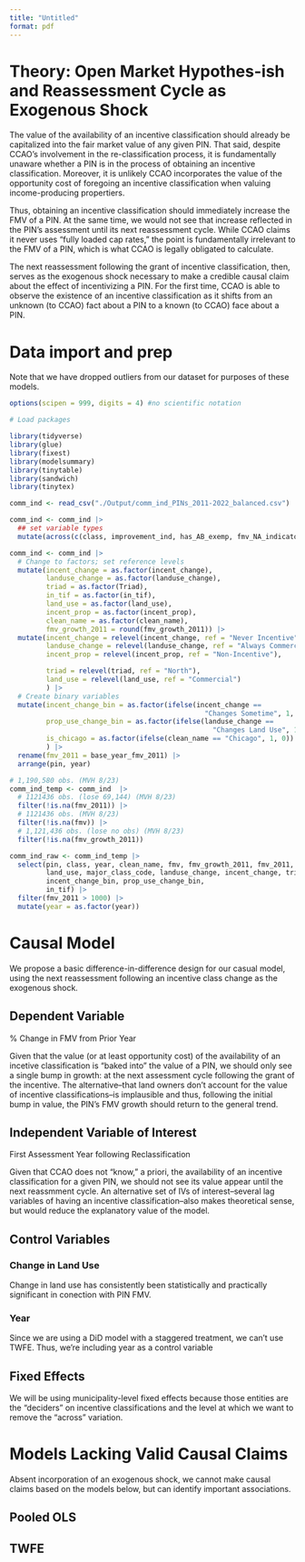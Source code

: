 ```yaml
---
title: "Untitled"
format: pdf
---
```


# Theory: Open Market Hypothes-ish and Reassessment Cycle as Exogenous Shock

The value of the availability of an incentive classification should already be capitalized into the fair market value of any given PIN. That said, despite CCAO's involvement in the re-classification process, it is fundamentally unaware whether a PIN is in the process of obtaining an incentive classification. Moreover, it is unlikely CCAO incorporates the value of the opportunity cost of foregoing an incentive classification when valuing income-producing propertiers.

Thus, obtaining an incentive classification should immediately increase the FMV of a PIN. At the same time, we would not see that increase reflected in the PIN's assessment until its next reassessment cycle. While CCAO claims it never uses "fully loaded cap rates," the point is fundamentally irrelevant to the FMV of a PIN, which is what CCAO is legally obligated to calculate.

The next reassessment following the grant of incentive classification, then, serves as the exogenous shock necessary to make a credible causal claim about the effect of incentivizing a PIN. For the first time, CCAO is able to observe the existence of an incentive classification as it shifts from an unknown (to CCAO) fact about a PIN to a known (to CCAO) face about a PIN.

# Data import and prep

Note that we have dropped outliers from our dataset for purposes of these models.

```r

options(scipen = 999, digits = 4) #no scientific notation

# Load packages

library(tidyverse)
library(glue)
library(fixest)
library(modelsummary)
library(tinytable)
library(sandwich)
library(tinytex)

```

```r

comm_ind <- read_csv("./Output/comm_ind_PINs_2011-2022_balanced.csv") 

comm_ind <- comm_ind |>
  ## set variable types 
  mutate(across(c(class, improvement_ind, has_AB_exemp, fmv_NA_indicator, in_tif), as.character))

comm_ind <- comm_ind |>
  # Change to factors; set reference levels
  mutate(incent_change = as.factor(incent_change),
         landuse_change = as.factor(landuse_change),
         triad = as.factor(Triad),
         in_tif = as.factor(in_tif),
         land_use = as.factor(land_use),
         incent_prop = as.factor(incent_prop),
         clean_name = as.factor(clean_name),
         fmv_growth_2011 = round(fmv_growth_2011)) |>
  mutate(incent_change = relevel(incent_change, ref = "Never Incentive"),
         landuse_change = relevel(landuse_change, ref = "Always Commercial"),
         incent_prop = relevel(incent_prop, ref = "Non-Incentive"),

         triad = relevel(triad, ref = "North"),
         land_use = relevel(land_use, ref = "Commercial")
         ) |>
  # Create binary variables
  mutate(incent_change_bin = as.factor(ifelse(incent_change == 
                                                "Changes Sometime", 1, 0)),
         prop_use_change_bin = as.factor(ifelse(landuse_change == 
                                                  "Changes Land Use", 1, 0)),
         is_chicago = as.factor(ifelse(clean_name == "Chicago", 1, 0))
         ) |>
  rename(fmv_2011 = base_year_fmv_2011) |>
  arrange(pin, year)

# 1,190,580 obs. (MVH 8/23) 
comm_ind_temp <- comm_ind  |>
  # 1121436 obs. (lose 69,144) (MVH 8/23)
  filter(!is.na(fmv_2011)) |>
  # 1121436 obs. (MVH 8/23)
  filter(!is.na(fmv)) |>
  # 1,121,436 obs. (lose no obs) (MVH 8/23)
  filter(!is.na(fmv_growth_2011))

comm_ind_raw <- comm_ind_temp |> 
  select(pin, class, year, clean_name, fmv, fmv_growth_2011, fmv_2011, incent_prop, 
         land_use, major_class_code, landuse_change, incent_change, triad, 
         incent_change_bin, prop_use_change_bin,
         in_tif) |>
  filter(fmv_2011 > 1000) |>
  mutate(year = as.factor(year))

```

# Causal Model

We propose a basic difference-in-difference design for our casual model, using the next reassessment following an incentive class change as the exogenous shock.

## Dependent Variable

% Change in FMV from Prior Year

Given that the value (or at least opportunity cost) of the availability of an incetive classification is "baked into" the value of a PIN, we should only see a single bump in growth: at the next assessment cycle following the grant of the incentive. The alternative--that land owners don't account for the value of incentive classifications--is implausible and thus, following the initial bump in value, the PIN's FMV growth should return to the general trend.

## Independent Variable of Interest

First Assessment Year following Reclassification

Given that CCAO does not "know," a priori, the availability of an incentive classification for a given PIN, we should not see its value appear until the next reassmment cycle. An alternative set of IVs of interest--several lag variables of having an incentive classification--also makes theoretical sense, but would reduce the explanatory value of the model.

## Control Variables

### Change in Land Use

Change in land use has consistently been statistically and practically significant in conection with PIN FMV.

### Year

Since we are using a DiD model with a staggered treatment, we can't use TWFE. Thus, we're including year as a control variable

## Fixed Effects

We will be using municipality-level fixed effects because those entities are the "deciders" on incentive classifications and the level at which we want to remove the "across" variation.

# Models Lacking Valid Causal Claims

Absent incorporation of an exogenous shock, we cannot make causal claims based on the models below, but can identify important associations.

## Pooled OLS



## TWFE